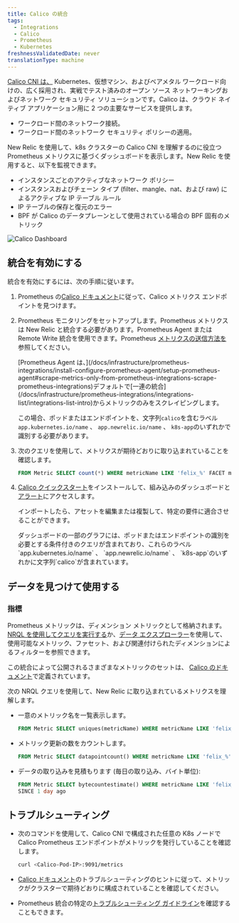 ```yaml
---
title: Calico の統合
tags:
  - Integrations
  - Calico
  - Prometheus
  - Kubernetes
freshnessValidatedDate: never
translationType: machine
---
```


[Calico CNI は、](https://github.com/projectcalico/calico) Kubernetes、仮想マシン、およびベアメタル ワークロード向けの、広く採用され、実戦でテスト済みのオープン ソース ネットワーキングおよびネットワーク セキュリティ ソリューションです。Calico は、クラウド ネイティブ アプリケーション用に 2 つの主要なサービスを提供します。

* ワークロード間のネットワーク接続。
* ワークロード間のネットワーク セキュリティ ポリシーの適用。

New Relic を使用して、k8s クラスターの Calico CNI を理解するのに役立つ Prometheus メトリクスに基づくダッシュボードを表示します。New Relic を使用すると、以下を監視できます。

* インスタンスごとのアクティブなネットワーク ポリシー
* インスタンスおよびチェーン タイプ (filter、mangle、nat、および raw) によるアクティブな IP テーブル ルール
* IP テーブルの保存と復元のエラー
* BPF が Calico のデータプレーンとして使用されている場合の BPF 固有のメトリック

<img title="Calico Dashboard" alt="Calico Dashboard" src="/images/kubernetes_screenshot-crop_calico-dashboard.webp" />

## 統合を有効にする

統合を有効にするには、次の手順に従います。

1. Prometheus の[Calico ドキュメント](https://projectcalico.docs.tigera.io/maintenance/monitor/monitor-component-metrics)に従って、Calico メトリクス エンドポイントを見つけます。

2. Prometheus モニタリングをセットアップします。Prometheus メトリクスは New Relic と統合する必要があります。Prometheus Agent または Remote Write 統合を使用できます。Prometheus [メトリクスの送信方法を](/docs/infrastructure/prometheus-integrations/install-configure-prometheus-agent/get-started/send-prometheus-metric-data-new-relic/)参照してください。

   <Callout variant="important">
     [Prometheus Agent は、](/docs/infrastructure/prometheus-integrations/install-configure-prometheus-agent/setup-prometheus-agent#scrape-metrics-only-from-prometheus-integrations-scrape-prometheus-integrations)デフォルトで[一連の統合](/docs/infrastructure/prometheus-integrations/integrations-list/integrations-list-intro)からメトリックのみをスクレイピングします。

     この場合、ポッドまたはエンドポイントを、文字列`calico`を含むラベル`app.kubernetes.io/name` 、 `app.newrelic.io/name` 、 `k8s-app`のいずれかで識別する必要があります。
   </Callout>

3. 次のクエリを使用して、メトリクスが期待どおりに取り込まれていることを確認します。

   ```sql
   FROM Metric SELECT count(*) WHERE metricName LIKE 'felix_%' FACET metricName LIMIT MAX
   ```

4. [Calico クイックスタート](https://newrelic.com/instant-observability/calico-newrelic)をインストールして、組み込みのダッシュボードと[アラート](/docs/alerts-applied-intelligence/new-relic-alerts/learn-alerts/introduction-alerts/)にアクセスします。

   インポートしたら、アセットを編集または複製して、特定の要件に適合させることができます。

   <Callout variant="important">
     ダッシュボードの一部のグラフには、ポッドまたはエンドポイントの識別を必要とする条件付きのクエリが含まれており、これらのラベル`app.kubernetes.io/name` 、 `app.newrelic.io/name` 、 `k8s-app`のいずれかに文字列`calico`が含まれています。
   </Callout>

## データを見つけて使用する

### 指標

Prometheus メトリックは、ディメンション メトリックとして格納されます。[NRQL を使用してクエリを実行する](/docs/telemetry-data-platform/get-data/apis/query-metric-data-type/)か、[データ エクスプローラー](/docs/query-your-data/explore-query-data/browse-data/introduction-data-explorer/)を使用して、使用可能なメトリック、ファセット、および関連付けられたディメンションによるフィルターを参照できます。

この統合によって公開されるさまざまなメトリックのセットは、 [Calico のドキュメント](https://projectcalico.docs.tigera.io/reference/felix/prometheus)で定義されています。

次の NRQL クエリを使用して、New Relic に取り込まれているメトリクスを理解します。

* 一意のメトリック名を一覧表示します。

  ```sql
  FROM Metric SELECT uniques(metricName) WHERE metricName LIKE 'felix_%' LIMIT MAX
  ```

* メトリック更新の数をカウントします。

  ```sql
  FROM Metric SELECT datapointcount() WHERE metricName LIKE 'felix_%' LIMIT MAX
  ```

* データの取り込みを見積もります (毎日の取り込み、バイト単位):

  ```sql
  FROM Metric SELECT bytecountestimate() WHERE metricName LIKE 'felix_%' 
  SINCE 1 day ago
  ```

## トラブルシューティング

* 次のコマンドを使用して、Calico CNI で構成された任意の K8s ノードで Calico Prometheus エンドポイントがメトリックを発行していることを確認します。

  ```sh
  curl <Calico-Pod-IP>:9091/metrics
  ```

* [Calico ドキュメント](https://projectcalico.docs.tigera.io/maintenance/monitor/monitor-component-metrics)のトラブルシューティングのヒントに従って、メトリックがクラスターで期待どおりに構成されていることを確認してください。

* Prometheus 統合の特定の[トラブルシューティング ガイドライン](/docs/infrastructure/prometheus-integrations/troubleshooting/no-data-appears-prometheus-integration)を確認することもできます。
